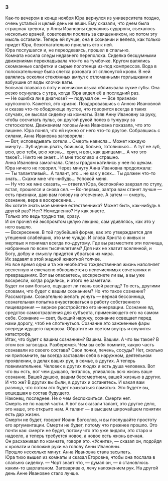 ### 3 {-}

Как-то вечером в конце ноября Юра вернулся из университета поздно, очень усталый и целый день не евши. Ему сказали, что днем была страшная тревога, у Анны Ивановны сделались судороги, съехалось несколько врачей, советовали послать за священником, но потом эту мысль оставили. Теперь ей лучше, она в сознании и велела, как только придет Юра, безотлагательно прислать его к ней.<br/> Юра послушался и, не переодеваясь, прошел в спальню.<br/> Комната носила следы недавнего переполоха. Сиделка бесшумными движениями перекладывала что-то на тумбочке. Кругом валялись скомканные салфетки и сырые полотенца из-под компрессов. Вода в полоскательнице была слегка розовата от сплюнутой крови. В ней валялись осколки стеклянных ампул с отломанными горлышками и взбухшие от воды клочки ваты.<br/> Больная плавала в поту и кончиком языка облизывала сухие губы. Она резко осунулась с утра, когда Юра видел её в последний раз.<br/> — Не ошибка ли в диагнозе? — подумал он. — Все признаки крупозного. Кажется, это кризис. Поздоровавшись с Анною Ивановной и сказав что-то ободряюще пустое, что говорится всегда в таких случаях, он выслал сиделку из комнаты. Взяв Анну Ивановну за руку, чтобы сосчитать пульс, он другой рукой полез в тужурку за стетоскопом. Движением головы Анна Ивановна показала, что это лишнее. Юра понял, что ей нужно от него что-то другое. Собравшись с силами, Анна Ивановна заговорила:<br/> — Вот, исповедывать хотели… Смерть нависла… Может каждую минуту… Зуб идешь рвать, боишься, больно, готовишься… А тут не зуб, всю, всю тебя, всю жизнь… хруп, и вон, как щипцами… А что это такое?.. Никто не знает… И мне тоскливо и страшно.<br/> Анна Ивановна замолчала. Слезы градом катились у нее по щекам. Юра ничего не говорил. Через минуту Анна Ивановна продолжала:<br/> — Ты талантливый… А талант, это… не как у всех… Ты должен что-то знать… Скажи мне что-нибудь… Успокой меня.<br/> — Ну что же мне сказать, — ответил Юра, беспокойно заерзал по стулу, встал, прошелся и снова сел. — Во-первых, завтра вам станет лучше — есть признаки, даю вам голову на отсечение. А затем — смерть, сознание, вера в воскресение…<br/> Вы хотите знать мое мнение естественника? Может быть, как-нибудь в другой раз? Нет? Немедленно? Ну как знаете.<br/> Только это ведь трудно так, сразу.<br/> И он прочел ей экспромтом целую лекцию, сам удивляясь, как это у него вышло.<br/> — Воскресение. В той грубейшей форме, как это утверждается для утешения слабейших, это мне чуждо. И слова Христа о живых и мертвых я понимал всегда по-другому. Где вы разместите эти полчища, набранные по всем тысячелетиям? Для них не хватит вселенной, и Богу, добру и смыслу придется убраться из мира.<br/> Их задавят в этой жадной животной толчее.<br/> Но все время одна и та же необъятно тождественная жизнь наполняет вселенную и ежечасно обновляется в неисчислимых сочетаниях и превращениях. Вот вы опасаетесь, воскреснете ли вы, а вы уже воскресли, когда родились, и этого не заметили.<br/> Будет ли вам больно, ощущает ли ткань свой распад? То есть, другими словами, что будет с вашим сознанием? Но что такое сознание? Рассмотрим. Сознательно желать уснуть — верная бессонница, сознательная попытка вчувствоваться в работу собственного пищеварения — верное расстройство его иннервации. Сознание яд, средство самоотравления для субъекта, применяющего его на самом себе. Сознание — свет, бьющий наружу, сознание освещает перед нами дорогу, чтоб не споткнуться. Сознание это зажженные фары впереди идущего паровоза. Обратите их светом внутрь и случится катастрофа.<br/> Итак, что будет с вашим сознанием? Вашим. Вашим. А что вы такое? В этом вся загвоздка. Разберемся. Чем вы себя помните, какую часть сознавали из своего состава? Свои почки, печень, сосуды? Нет, сколько ни припомните, вы всегда заставали себя в наружном, деятельном проявлении, в делах ваших рук, в семье, в других. А теперь повнимательнее. Человек в других людях и есть душа человека. Вот что вы есть, вот чем дышало, питалось, упивалось всю жизнь ваше сознание. Вашей душою, вашим бессмертием, вашей жизнью в других. И что же? В других вы были, в других и останетесь. И какая вам разница, что потом это будет называться памятью. Это будете вы, вошедшая в состав будущего.<br/> Наконец, последнее. Не о чем беспокоиться. Смерти нет.<br/> Смерть не по нашей части. А вот вы сказали талант, это другое дело, это наше, это открыто нам. А талант — в высшем широчайшем понятии есть дар жизни.<br/> Смерти не будет, говорит Иоанн Богослов, и вы послушайте простоту его аргументации. Смерти не будет, потому что прежнее прошло. Это почти как: смерти не будет, потому что это уже видали, это старо и надоело, а теперь требуется новое, а новое есть жизнь вечная.<br/> Он расхаживал по комнате, говоря это. «Усните», — сказал он, подойдя к кровати и положив руки на голову Анны Ивановны.<br/> Прошло несколько минут. Анна Ивановна стала засыпать.<br/> Юра тихо вышел из комнаты и сказал Егоровне, чтобы она послала в спальню сиделку. — Чорт знает что, — думал он, — я становлюсь каким-то шарлатаном. Заговариваю, лечу наложением рук. На другой день Анне Ивановне стало лучше.

